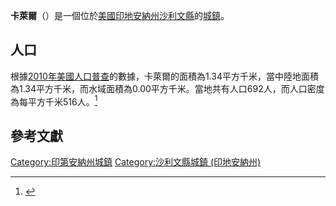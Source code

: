{{noteTA
|G1=USState
|G2=地名
|G3=Unit
}}
{{Infobox settlement
|name            = 卡萊爾
|native_name = Carlisle
|settlement_type          = [[鎮|城鎮]]
|image_skyline            = Carlisle, Indiana.jpg
|imagesize                = 250px
|image_map                = Sullivan County Indiana Incorporated and Unincorporated areas Carlisle Highlighted 1810270.svg
|mapsize                  = 250px
|subdivision_type         = [[世界政區索引|國家]]
|subdivision_type1        = [[美国州份|州份]]
|subdivision_type2        = [[印地安納州行政區劃|縣]]
|subdivision_name         = [[美国|美国]]
|subdivision_name1        = [[印地安納州|印地安納州]]
|subdivision_name2        = [[沙利文縣_(印地安納州)|沙利文縣]]
|elevation_ft             = 482
|elevation_m              = 147
|timezone                 = [[北美东部时区|CST]]
|area_total_km2           = 1.34
|area_land_km2            = 1.34
|area_water_km2           = 0.00
|area_total_sq_mi         = 
|area_land_sq_mi          = 
|area_water_sq_mi         = 
|population_as_of         = [[2010年美國人口普查|2010]]
|population_footnotes     = 
|population_total         = 692
|population_density_km2   = auto
|population_density_sq_mi = auto
|utc_offset               = -5
|coordinates              = {{coord|38|57|44|N|87|24|02|W|display=inline,title}}
| coor_pinpoint           = 
| coordinates_footnotes   = 
|timezone_DST             = EDT
|utc_offset_DST           = -4
|postal_code_type         = [[美國郵區編號|郵區編號]]
|postal_code              = 47838
|area_code                = {{link-en|电话区号812|Area code 812|812}}
|blank_name = [[地名信息系统|GNIS ID]]
|blank_info = 432132<ref name="GNIS">{{cite gnis|432132|Carlisle}}</ref>
}}
'''卡萊爾'''（{{lang-en|Carlisle}}）是一個位於[[美國|美國]][[印地安納州|印地安納州]][[沙利文縣_(印地安納州)|沙利文縣]]的[[鎮|城鎮]]。

== 人口 ==
根據[[2010年美國人口普查|2010年美國人口普查]]的數據，卡萊爾的面積為1.34平方千米，當中陸地面積為1.34平方千米，而水域面積為0.00平方千米。當地共有人口692人，而人口密度為每平方千米516人。<ref name="GR8">{{cite web|url=http://factfinder2.census.gov|publisher=[[美国人口调查局|美国人口调查局]]|accessdate=2011-05-14|title=American FactFinder|archive-date=2013-09-11|archive-url=https://web.archive.org/web/20130911234518/http://factfinder2.census.gov/|dead-url=no}}</ref>

== 參考文獻 ==
{{reflist}}
{{沙利文縣 (印地安納州)}}
{{Indiana-geo-stub}}
{{DEFAULTSORT:Carlisle, Indiana}}
[[Category:印第安納州城鎮|Category:印第安納州城鎮]]
[[Category:沙利文縣城鎮_(印地安納州)|Category:沙利文縣城鎮 (印地安納州)]]
